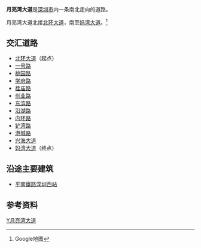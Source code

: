 {{Infobox China Road
|路牌类型=Shenzhen
|中文道路名称=月亮湾大道
|道路英文名=Yueliangwan Blvd
|图片=File:Yueliangwan Blvd 1.jpg
|图片说明=月亮湾大道南向
|道路方向=NS
|道路属性=快速路
|道路总长度=8.5
|车速限制=
|行车线数量=双向8车道
|所在地区=[[深圳市|深圳市]]
|起点=[[北环大道|北环大道]]
|终点=[[妈湾大道|妈湾大道]]
|道路命名日期=
|命名缘由=
|道路旧名=
|道路动工日期=
|通车日期=
|路段主要建筑=
}}
'''月亮湾大道'''是[[深圳市|深圳市]]内一条南北走向的道路。

月亮湾大道北接[[北环大道|北环大道]]，南至[[妈湾大道|妈湾大道]]。<ref>Google地图</ref>

==交汇道路==
*[[北环大道|北环大道]]（起点）
*[[一号路|一号路]]
*[[桃园路|桃园路]]
*[[学府路|学府路]]
*[[桂庙路|桂庙路]]
*[[创业路|创业路]]
*[[东滨路|东滨路]]
*[[沿湖路|沿湖路]]
*[[内环路|内环路]]
*[[铲湾路|铲湾路]]
*[[港城路|港城路]]
*[[兴海大道|兴海大道]]
*[[妈湾大道|妈湾大道]]（终点）
==沿途主要建筑==
*[[平南鐵路|平南鐵路]][[深圳西站|深圳西站]]

==参考资料==
<references/>
{{深圳小作品}}
{{深圳市主要道路}}
[[Category:深圳道路|Y月亮湾大道]]